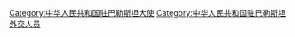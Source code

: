 [[Category:中华人民共和国驻巴勒斯坦大使|Category:中华人民共和国驻巴勒斯坦大使]]
[[Category:中华人民共和国驻巴勒斯坦外交人员|Category:中华人民共和国驻巴勒斯坦外交人员]]